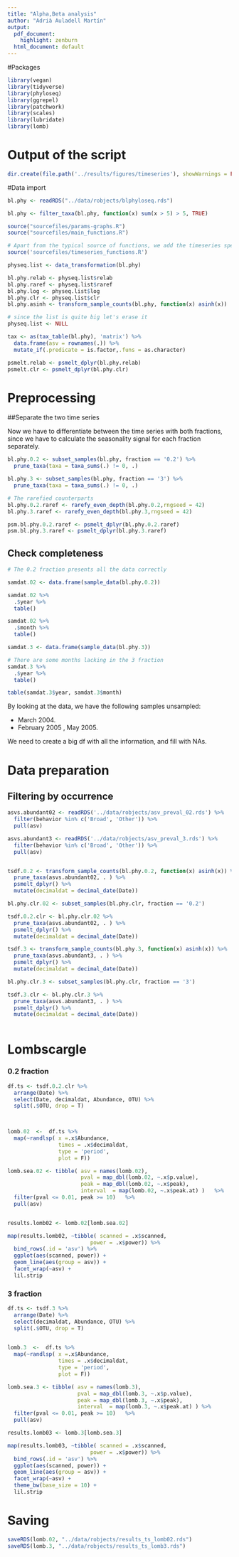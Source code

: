 ```yaml
---
title: "Alpha,Beta analysis"
author: "Adrià Auladell Martín"
output:
  pdf_document: 
    highlight: zenburn
  html_document: default
---
```


#Packages
```r
library(vegan)
library(tidyverse)
library(phyloseq)
library(ggrepel)
library(patchwork)
library(scales)
library(lubridate)
library(lomb)
```

# Output of the script

```r

dir.create(file.path('../results/figures/timeseries'), showWarnings = FALSE)

```

#Data import

```r
bl.phy <- readRDS("../data/robjects/blphyloseq.rds") 

bl.phy <- filter_taxa(bl.phy, function(x) sum(x > 5) > 5, TRUE)

source("sourcefiles/params-graphs.R") 
source("sourcefiles/main_functions.R")

# Apart from the typical source of functions, we add the timeseries specific
source('sourcefiles/timeseries_functions.R')

physeq.list <- data_transformation(bl.phy)

bl.phy.relab <- physeq.list$relab
bl.phy.raref <- physeq.list$raref
bl.phy.log <- physeq.list$log
bl.phy.clr <- physeq.list$clr
bl.phy.asinh <- transform_sample_counts(bl.phy, function(x) asinh(x))

# since the list is quite big let's erase it
physeq.list <- NULL

tax <- as(tax_table(bl.phy), 'matrix') %>% 
  data.frame(asv = rownames(.)) %>% 
  mutate_if(.predicate = is.factor,.funs = as.character)

psmelt.relab <- psmelt_dplyr(bl.phy.relab)
psmelt.clr <- psmelt_dplyr(bl.phy.clr)
```


# Preprocessing

##Separate the two time series

Now we have to differentiate between the time series with both fractions, since we have to calculate the seasonality signal for each fraction separately. 

```r

bl.phy.0.2 <- subset_samples(bl.phy, fraction == '0.2') %>% 
  prune_taxa(taxa = taxa_sums(.) != 0, .)

bl.phy.3 <- subset_samples(bl.phy, fraction == '3') %>% 
  prune_taxa(taxa = taxa_sums(.) != 0, .)

# The rarefied counterparts
bl.phy.0.2.raref <- rarefy_even_depth(bl.phy.0.2,rngseed = 42)
bl.phy.3.raref <- rarefy_even_depth(bl.phy.3,rngseed = 42)

psm.bl.phy.0.2.raref <- psmelt_dplyr(bl.phy.0.2.raref)
psm.bl.phy.3.raref <- psmelt_dplyr(bl.phy.3.raref)
```

## Check completeness 

```r

# The 0.2 fraction presents all the data correctly

samdat.02 <- data.frame(sample_data(bl.phy.0.2)) 

samdat.02 %>% 
  .$year %>% 
  table()

samdat.02 %>% 
  .$month %>% 
  table()

samdat.3 <- data.frame(sample_data(bl.phy.3))

# There are some months lacking in the 3 fraction
samdat.3 %>% 
  .$year %>% 
  table()

table(samdat.3$year, samdat.3$month)
```

By looking at the data, we have the following samples unsampled:

- March 2004. 
- February 2005 , May 2005. 

We need to create a big df with all the information, and fill with NAs.

# Data preparation

## Filtering by occurrence 
```r
asvs.abundant02 <- readRDS('../data/robjects/asv_preval_02.rds') %>% 
  filter(behavior %in% c('Broad', 'Other')) %>% 
  pull(asv)

asvs.abundant3 <- readRDS('../data/robjects/asv_preval_3.rds') %>% 
  filter(behavior %in% c('Broad', 'Other')) %>% 
  pull(asv)


tsdf.0.2 <- transform_sample_counts(bl.phy.0.2, function(x) asinh(x)) %>% 
  prune_taxa(asvs.abundant02, . ) %>% 
  psmelt_dplyr() %>% 
  mutate(decimaldat = decimal_date(Date)) 

bl.phy.clr.02 <- subset_samples(bl.phy.clr, fraction == '0.2')

tsdf.0.2.clr <- bl.phy.clr.02 %>% 
  prune_taxa(asvs.abundant02, . ) %>% 
  psmelt_dplyr() %>% 
  mutate(decimaldat = decimal_date(Date)) 

tsdf.3 <- transform_sample_counts(bl.phy.3, function(x) asinh(x)) %>% 
  prune_taxa(asvs.abundant3, . ) %>% 
  psmelt_dplyr() %>% 
  mutate(decimaldat = decimal_date(Date))

bl.phy.clr.3 <- subset_samples(bl.phy.clr, fraction == '3')

tsdf.3.clr <- bl.phy.clr.3 %>% 
  prune_taxa(asvs.abundant3, . ) %>% 
  psmelt_dplyr() %>% 
  mutate(decimaldat = decimal_date(Date)) 



```



# Lombscargle 

### 0.2 fraction 

```r

df.ts <- tsdf.0.2.clr %>% 
  arrange(Date) %>% 
  select(Date, decimaldat, Abundance, OTU) %>% 
  split(.$OTU, drop = T)


  
lomb.02  <-  df.ts %>% 
  map(~randlsp( x =.x$Abundance,
                times = .x$decimaldat,
                type = 'period',
                plot = F))

lomb.sea.02 <- tibble( asv = names(lomb.02),
                       pval = map_dbl(lomb.02, ~.x$p.value),
                       peak = map_dbl(lomb.02, ~.x$peak),
                       interval  = map(lomb.02, ~.x$peak.at) )   %>% 
  filter(pval <= 0.01, peak >= 10)   %>% 
  pull(asv)


results.lomb02 <- lomb.02[lomb.sea.02]

map(results.lomb02, ~tibble( scanned = .x$scanned,
                          power = .x$power)) %>% 
  bind_rows(.id = 'asv') %>% 
  ggplot(aes(scanned, power)) + 
  geom_line(aes(group = asv)) + 
  facet_wrap(~asv) + 
  lil.strip
```

### 3 fraction 

```r

df.ts <- tsdf.3 %>% 
  arrange(Date) %>% 
  select(decimaldat, Abundance, OTU) %>% 
  split(.$OTU, drop = T)

  
lomb.3  <-  df.ts %>% 
  map(~randlsp( x =.x$Abundance,
                times = .x$decimaldat,
                type = 'period',
                plot = F))

lomb.sea.3 <- tibble( asv = names(lomb.3),
                      pval = map_dbl(lomb.3, ~.x$p.value), 
                      peak = map_dbl(lomb.3, ~.x$peak),
                      interval  = map(lomb.3, ~.x$peak.at) ) %>% 
  filter(pval <= 0.01, peak >= 10)   %>% 
  pull(asv)

results.lomb03 <- lomb.3[lomb.sea.3]

map(results.lomb03, ~tibble( scanned = .x$scanned,
                          power = .x$power)) %>% 
  bind_rows(.id = 'asv') %>% 
  ggplot(aes(scanned, power)) + 
  geom_line(aes(group = asv)) + 
  facet_wrap(~asv) + 
  theme_bw(base_size = 10) + 
  lil.strip

```

# Saving 

```r

saveRDS(lomb.02, "../data/robjects/results_ts_lomb02.rds")
saveRDS(lomb.3, "../data/robjects/results_ts_lomb3.rds")

```
